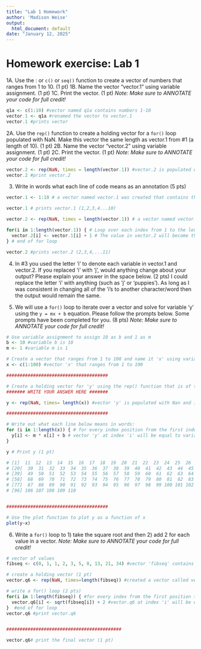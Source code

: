 ```yaml
---
title: "Lab 1 Homework"
author: 'Madison Weise'
output:
  html_document: default
date: "January 12, 2025"
---
```


# Homework exercise: Lab 1


1A. Use the : or `c()` or `seq()` function to create a vector of numbers that ranges from 1 to 10. (1 pt)
1B. Name the vector "vector.1" using variable assignment. (1 pt)
1C. Print the vector. (1 pt)
*Note: Make sure to ANNOTATE your code for full credit!*
```r
q1a <- c(1:10) #vector named q1a contains numbers 1-10
vector.1 <- q1a #renamed the vector to vector.1
vector.1 #prints vector
```

2A. Use the `rep()` function to create a holding vector for a `for()` loop populated with NaN. Make this vector the same length as vector.1 from #1 (a length of 10). (1 pt)
2B. Name the vector "vector.2" using variable assignment. (1 pt)
2C. Print the vector. (1 pt)
*Note: Make sure to ANNOTATE your code for full credit!*
```r
vector.2 <- rep(NaN, times = length(vector.1)) #vector.2 is populated with NaN and it is the same length as vector.1
vector.2 #print vector.2
```

3. Write in words what each line of code means as an annotation (5 pts)
```r
vector.1 <- 1:10 # a vector named vector.1 was created that contains the numbers 1-10

vector.1 # prints vector.1 (1,2,3,4...10)

vector.2 <- rep(NaN, times = length(vector.1)) # a vector named vector.2 was created that is the same length as vector.1 (10 positions) and is currently filled with NaN values as a placeholder for our future values

for(i in 1:length(vector.1)) { # Loop over each index from 1 to the length of vector.1
  vector.2[i] <- vector.1[i] + 1 # The value in vector.2 will become the value in vector.1 plus 1
} # end of for loop

vector.2 #prints vector.2 (2,3,4,...11)
```

4. In #3 you used the letter 'i' to denote each variable in vector.1 and vector.2. If you replaced 'i' with 'j', would anything change about your output? Please explain your answer in the space below. (2 pts)
I could replace the letter 'i' with anything (such as 'j' or 'puppies'). As long as I was consistent in changing all of the 'i's to another character/word then the output would remain the same.

5. We will use a `for()` loop to iterate over a vector and solve for variable 'y' using the `y = mx + b` equation. Please follow the prompts below. Some prompts have been completed for you. (8 pts)
*Note: Make sure to ANNOTATE your code for full credit!*
```r
# Use variable assignment to assign 10 as b and 1 as m
b <- 10 #variable b is 10
m <- 1 #variable m is 1

# Create a vector that ranges from 1 to 100 and name it 'x' using variable assignment. (2 pts)
x <- c(1:100) #vector 'x' that ranges from 1 to 100

######################################

# Create a holding vector for 'y' using the rep() function that is of the same length as vector x, but populate this vector with NaN. (2 pts)
####### WRITE YOUR ANSWER HERE #######

y <- rep(NaN, times= length(x)) #vector 'y' is populated with Nan and is the same length as vector 'x' (1:100)

######################################

# Write out what each line below means in words:
for (i in 1:length(x)) { # for every index position from the first index to the last index of vector 'x' (aka the same length as vecotr 'x') (1pt)
  y[i] <- m * x[i] + b # vector 'y' at index 'i' will be equal to variable m times the value at index 'i' in vecotr 'x' plus the variable 'b' (1pt)
}

y # Print y (1 pt)

# [1]  11  12  13  14  15  16  17  18  19  20  21  22  23  24  25  26  27  28  29
# [20]  30  31  32  33  34  35  36  37  38  39  40  41  42  43  44  45  46  47  48
# [39]  49  50  51  52  53  54  55  56  57  58  59  60  61  62  63  64  65  66  67
# [58]  68  69  70  71  72  73  74  75  76  77  78  79  80  81  82  83  84  85  86
# [77]  87  88  89  90  91  92  93  94  95  96  97  98  99 100 101 102 103 104 105
# [96] 106 107 108 109 110


######################################

# Use the plot function to plot y as a function of x 
plot(y~x)
```

6. Write a `for()` loop to 1) take the square root and then 2) add 2 for each value in a vector. 
*Note: Make sure to ANNOTATE your code for full credit!*
```r
# vector of values
fibseq <- c(0, 1, 1, 2, 3, 5, 8, 13, 21, 34) #vector 'fibseq' contains the numbers 0,1,1,2,3,5...

# create a holding vector (1 pt)
vector.q6 <- rep(NaN, times=length(fibseq)) #created a vector called vector.q6 that is filled with NaN for the length that vector fibseq is (10 positions)

# write a for() loop (2 pts)
for(i in 1:length(fibseq)) { #for every index from the first position to the end of vector 'fibseq'
  vector.q6[i] <- sqrt(fibseq[i]) + 2 #vector.q6 at index 'i' will be equal to the square root of the value at index 'i' in vector 'figseq' plus 2
}  #end of for loop
vector.q6 #print vector.q6


###########################################

vector.q6# print the final vector (1 pt)

```